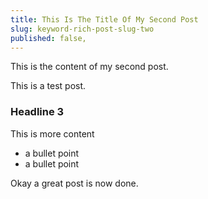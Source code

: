 ```yaml
---
title: This Is The Title Of My Second Post
slug: keyword-rich-post-slug-two
published: false,
---
```


This is the content of my second post.

This is a test post.

### Headline 3

This is more content

- a bullet point
- a bullet point

Okay a great post is now done.
